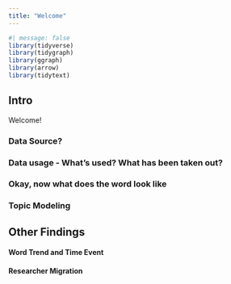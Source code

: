 ```yaml
---
title: "Welcome"
---
```



<!-- This section to use as presentation to both Technical audience and  -->
<!-- non-technical audience (if I don't decide an a quarto presentation the last minutes?) -->

<!-- Should evaluate as less as possible.  -->

```r
#| message: false
library(tidyverse)
library(tidygraph)
library(ggraph)
library(arrow)
library(tidytext)
```


## Intro

Welcome! 


<!-- SECTION 0: THE LEAD/THE CONTEXT -->
<!-- - Something a short pitch like Lead Character, Context, Hook, the Pain -->

### Data Source?


### Data usage - What's used? What has been taken out?
<!-- SECTION 1: DATA PIPLEINE -->
<!-- - Here is how I get the data -->
<!-- - Here are how good they are. Just one line section -->

### Okay, now what does the word look like


<!-- SECTION 2: GENERAL STATISTICS -->

### Topic Modeling

## Other Findings

#### Word Trend and Time Event

#### Researcher Migration
